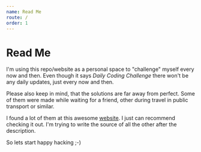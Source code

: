 ```yaml
---
name: Read Me
route: /
order: 1
---
```



# Read Me

I'm using this repo/website as a personal space to "challenge" myself every now and then. Even though it says *Daily Coding Challenge* there won't be any daily updates, just every now and then.

Please also keep in mind, that the solutions are far away from perfect. Some of them were made while waiting for a friend, other during travel in public transport or similar. 

I found a lot of them at this awesome [website](https://www.dailycodingproblem.com/). I just can recommend checking it out. I'm trying to write the source of all the other after the description.

So lets start happy hacking ;-)